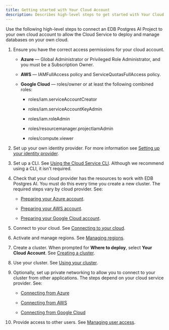 ```yaml
---
title: Getting started with Your Cloud Account
description: Describes high-level steps to get started with Your Cloud Account.
---
```


Use the following high-level steps to connect an EDB Postgres AI Project to your own cloud account to allow the Cloud Service to deploy and manage databases on your own cloud.

1. Ensure you have the correct access permissions for your cloud account. 

    - **Azure** &mdash; Global Administrator or Privileged Role Administrator, and you must be a Subscription Owner.

    - **AWS** &mdash; IAMFullAccess policy and ServiceQuotasFullAccess policy.

    - **Google Cloud** &mdash; roles/owner or at least the following combined roles:

        - roles/iam.serviceAccountCreator

        - roles/iam.serviceAccountKeyAdmin

        - roles/iam.roleAdmin

        - roles/resourcemanager.projectIamAdmin
        
        - roles/compute.viewer

1. Set up your own identity provider. For more information see [Setting up your identity provider](identity_provider/).
    
1. Set up a CLI. See [Using the Cloud Service CLI](../reference/cli/). Although we recommend using a CLI, it isn't required.

1. Check that your cloud provider has the resources to work with EDB Postgres AI. You must do this every time you create a new cluster. The required steps vary by cloud provider. See:

    - [Preparing your Azure account](preparing_cloud_account/01_preparing_azure/).

    - [Preparing your AWS account](preparing_cloud_account/02_preparing_aws/).

    - [Preparing your Google Cloud account](preparing_cloud_account/preparing_gcp/).

1. Connect to your cloud. See [Connecting to your cloud](02_connecting_to_your_cloud/).

1. Activate and manage regions. See [Managing regions](activating_regions/). 

1. Create a cluster. When prompted for **Where to deploy**, select **Your Cloud Account**. See [Creating a cluster](../creating_a_cluster/). 

1. Use your cluster. See [Using your cluster](../using_cluster/).

1. Optionally, set up private networking to allow you to connect to your cluster from other applications. The steps depend on your cloud service provider. See:

    - [Connecting from Azure](../using_cluster/02_connecting_your_cluster/01_connecting_from_azure/)

    - [Connecting from AWS](../using_cluster/02_connecting_your_cluster/02_connecting_from_aws/)

    - [Connecting from Google Cloud](../using_cluster/02_connecting_your_cluster/connecting_from_gcp/)

1. Provide access to other users. See [Managing user access](../administering_cluster/01_portal_access/).
